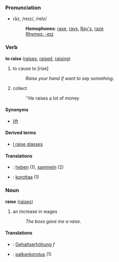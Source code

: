 ===Pronunciation===
*rāz, /reɪz/, /reIz/
*:'''Homophones''': [[rase]], [[rays]], [[Ray's]], [[raze]]
*:[[Rhymes:English:-eɪz|Rhymes: -eɪz]]

===Verb===
'''to raise''' ([[raises]], [[raised]], [[raising]])

# to cause to [rise]
#:''Raise your hand if want to say something''.
# collect
#:''He raises a lot of money

====Synonyms====
*[[lift]]

====Derived terms====
*[[I raise glasses]]

====Translations====
*{{msg:de}}: [[heben]] (1), [[sammeln]] (2)
*{{msg:fi}}: [[korottaa]] (1)

===Noun===
'''raise''' ([[raises]])

# an increase in wages
#:''The boss gave me a raise''.

====Translations====
*{{msg:de}}: [[Gehaltserhöhung]] ''f''
*{{msg:fi}}: [[palkankorotus]] (1)